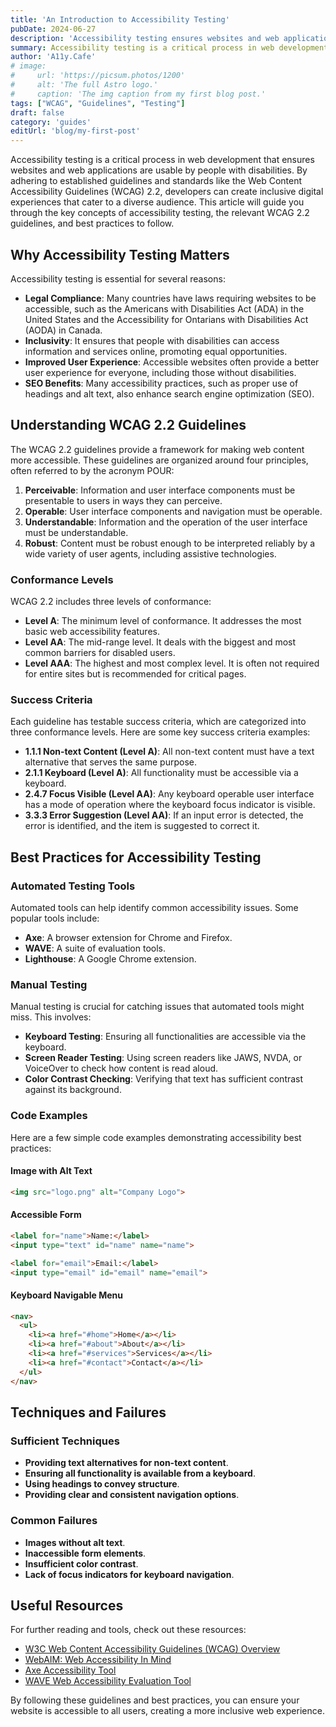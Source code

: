 ```yaml
---
title: 'An Introduction to Accessibility Testing'
pubDate: 2024-06-27
description: 'Accessibility testing ensures websites and web applications are usable by people with disabilities.'
summary: Accessibility testing is a critical process in web development that ensures websites and web applications are usable by people with disabilities. By adhering to established guidelines and standards like the Web Content Accessibility Guidelines (WCAG) 2.2, developers can create inclusive digital experiences that cater to a diverse audience
author: 'A11y.Cafe'
# image:
#     url: 'https://picsum.photos/1200'
#     alt: 'The full Astro logo.'
#     caption: 'The img caption from my first blog post.'
tags: ["WCAG", "Guidelines", "Testing"]
draft: false
category: 'guides'
editUrl: 'blog/my-first-post'
---
```


Accessibility testing is a critical process in web development that ensures websites and web applications are usable by people with disabilities. By adhering to established guidelines and standards like the Web Content Accessibility Guidelines (WCAG) 2.2, developers can create inclusive digital experiences that cater to a diverse audience. This article will guide you through the key concepts of accessibility testing, the relevant WCAG 2.2 guidelines, and best practices to follow.

## Why Accessibility Testing Matters

Accessibility testing is essential for several reasons:
- **Legal Compliance**: Many countries have laws requiring websites to be accessible, such as the Americans with Disabilities Act (ADA) in the United States and the Accessibility for Ontarians with Disabilities Act (AODA) in Canada.
- **Inclusivity**: It ensures that people with disabilities can access information and services online, promoting equal opportunities.
- **Improved User Experience**: Accessible websites often provide a better user experience for everyone, including those without disabilities.
- **SEO Benefits**: Many accessibility practices, such as proper use of headings and alt text, also enhance search engine optimization (SEO).

## Understanding WCAG 2.2 Guidelines

The WCAG 2.2 guidelines provide a framework for making web content more accessible. These guidelines are organized around four principles, often referred to by the acronym POUR:
1. **Perceivable**: Information and user interface components must be presentable to users in ways they can perceive.
2. **Operable**: User interface components and navigation must be operable.
3. **Understandable**: Information and the operation of the user interface must be understandable.
4. **Robust**: Content must be robust enough to be interpreted reliably by a wide variety of user agents, including assistive technologies.

### Conformance Levels

WCAG 2.2 includes three levels of conformance:
- **Level A**: The minimum level of conformance. It addresses the most basic web accessibility features.
- **Level AA**: The mid-range level. It deals with the biggest and most common barriers for disabled users.
- **Level AAA**: The highest and most complex level. It is often not required for entire sites but is recommended for critical pages.

### Success Criteria

Each guideline has testable success criteria, which are categorized into three conformance levels. Here are some key success criteria examples:

- **1.1.1 Non-text Content (Level A)**: All non-text content must have a text alternative that serves the same purpose.
- **2.1.1 Keyboard (Level A)**: All functionality must be accessible via a keyboard.
- **2.4.7 Focus Visible (Level AA)**: Any keyboard operable user interface has a mode of operation where the keyboard focus indicator is visible.
- **3.3.3 Error Suggestion (Level AA)**: If an input error is detected, the error is identified, and the item is suggested to correct it.

## Best Practices for Accessibility Testing

### Automated Testing Tools

Automated tools can help identify common accessibility issues. Some popular tools include:
- **Axe**: A browser extension for Chrome and Firefox.
- **WAVE**: A suite of evaluation tools.
- **Lighthouse**: A Google Chrome extension.

### Manual Testing

Manual testing is crucial for catching issues that automated tools might miss. This involves:
- **Keyboard Testing**: Ensuring all functionalities are accessible via the keyboard.
- **Screen Reader Testing**: Using screen readers like JAWS, NVDA, or VoiceOver to check how content is read aloud.
- **Color Contrast Checking**: Verifying that text has sufficient contrast against its background.

### Code Examples

Here are a few simple code examples demonstrating accessibility best practices:

#### Image with Alt Text

```html
<img src="logo.png" alt="Company Logo">
```

#### Accessible Form

```html
<label for="name">Name:</label>
<input type="text" id="name" name="name">

<label for="email">Email:</label>
<input type="email" id="email" name="email">
```

#### Keyboard Navigable Menu

```html
<nav>
  <ul>
    <li><a href="#home">Home</a></li>
    <li><a href="#about">About</a></li>
    <li><a href="#services">Services</a></li>
    <li><a href="#contact">Contact</a></li>
  </ul>
</nav>
```

## Techniques and Failures

### Sufficient Techniques

- **Providing text alternatives for non-text content**.
- **Ensuring all functionality is available from a keyboard**.
- **Using headings to convey structure**.
- **Providing clear and consistent navigation options**.

### Common Failures

- **Images without alt text**.
- **Inaccessible form elements**.
- **Insufficient color contrast**.
- **Lack of focus indicators for keyboard navigation**.

## Useful Resources

For further reading and tools, check out these resources:
- [W3C Web Content Accessibility Guidelines (WCAG) Overview](https://www.w3.org/WAI/standards-guidelines/wcag/) 
- [WebAIM: Web Accessibility In Mind](https://webaim.org/)
- [Axe Accessibility Tool](https://www.deque.com/axe/)
- [WAVE Web Accessibility Evaluation Tool](https://wave.webaim.org/)

By following these guidelines and best practices, you can ensure your website is accessible to all users, creating a more inclusive web experience.